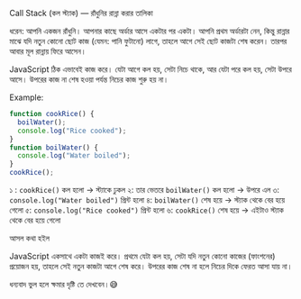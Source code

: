 Call Stack (কল স্ট্যাক) — রাঁধুনির রান্না করার তালিকা

ধরেন:
আপনি একজন রাঁধুনি। আপনার কাছে অর্ডার আসে একটার পর একটা। আপনি প্রথম অর্ডারটা নেন, কিন্তু রান্নার মাঝে যদি নতুন কোনো ছোট কাজ (যেমন: পানি ফুটানো) লাগে, তাহলে আগে সেই ছোট কাজটা শেষ করেন। তারপর আবার মূল রান্নায় ফিরে আসেন।

JavaScript ঠিক এভাবেই কাজ করে।
যেটা আগে কল হয়, সেটা নিচে থাকে, আর যেটা পরে কল হয়, সেটা উপরে আসে।
উপরের কাজ না শেষ হওয়া পর্যন্ত নিচের কাজ শুরু হয় না।

Example:

```jsx
function cookRice() {
  boilWater();
  console.log("Rice cooked");
}
function boilWater() {
  console.log("Water boiled");
}
cookRice();
```

১ : `cookRice()` কল হলো → স্ট্যাকে ঢুকল
২: তার ভেতরে `boilWater()` কল হলো → উপরে এল
৩: `console.log("Water boiled")` প্রিন্ট হলো
৪: `boilWater()` শেষ হয়ে → স্ট্যাক থেকে বের হয়ে গেলো
৫: `console.log("Rice cooked")` প্রিন্ট হলো
৬: `cookRice()` শেষ হয়ে → এইটাও স্ট্যাক থেকে বের হয়ে গেলো

আসল কথা হইল

JavaScript একসাথে একটা কাজই করে।
প্রথমে যেটা কল হয়, সেটা যদি নতুন কোনো কাজের (ফাংশনের) প্রয়োজন হয়, তাহলে সেই নতুন কাজটা আগে শেষ করে।
উপরের কাজ শেষ না হলে নিচের দিকে ফেরত আসা যায় না।

ধন্যবাদ ভুল হলে ক্ষমার দৃষ্টি তে দেখবেন।😅
